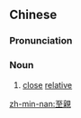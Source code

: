 {{also|至亲}}
==Chinese==
{{zh-forms|s=至亲}}

===Pronunciation===
{{zh-pron
|m=zhìqīn
|c=zi3 can1
|mn=chì-chhin
|h=pfs=chṳ-chhîn
|cat=n
}}

===Noun===
{{zh-noun}}

# [[close]] [[relative]]

[[zh-min-nan:至親]]